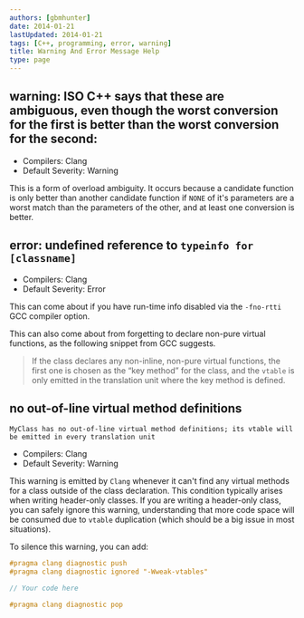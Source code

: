 ```yaml
---
authors: [gbmhunter]
date: 2014-01-21
lastUpdated: 2014-01-21
tags: [C++, programming, error, warning]
title: Warning And Error Message Help
type: page
---
```


## warning: ISO C++ says that these are ambiguous, even though the worst conversion for the first is better than the worst conversion for the second:

* Compilers: Clang
* Default Severity: Warning

This is a form of overload ambiguity. It occurs because a candidate function is only better than another candidate function if `NONE` of it's parameters are a worst match than the parameters of the other, and at least one conversion is better.

## error: undefined reference to `typeinfo for [classname]`

* Compilers: Clang
* Default Severity: Error

This can come about if you have run-time info disabled via the `-fno-rtti` GCC compiler option.

This can also come about from forgetting to declare non-pure virtual functions, as the following snippet from GCC suggests.

> If the class declares any non-inline, non-pure virtual functions, the first one is chosen as the “key method” for the class, and the `vtable` is only emitted in the translation unit where the key method is defined.

## no out-of-line virtual method definitions

```text
MyClass has no out-of-line virtual method definitions; its vtable will be emitted in every translation unit
```

* Compilers: Clang
* Default Severity: Warning

This warning is emitted by `Clang` whenever it can't find any virtual methods for a class outside of the class declaration. This condition typically arises when writing header-only classes. If you are writing a header-only class, you can safely ignore this warning, understanding that more code space will be consumed due to `vtable` duplication (which should be a big issue in most situations).

To silence this warning, you can add:

```c++
#pragma clang diagnostic push
#pragma clang diagnostic ignored "-Wweak-vtables"

// Your code here

#pragma clang diagnostic pop
```
